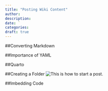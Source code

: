 ```yaml
---
title: "Posting Wiki Content"
author:
description: 
date: `
categories:
draft: true
---
```

##Converting Markdown

##Importance of YAML

##Quarto

##Creating a Folder
![This is how to start a post.](make-github-blogpost.gif)

##Imbedding Code

